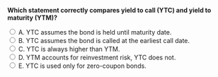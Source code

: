 ::: {.question-block}

<form onsubmit="event.preventDefault(); checkAnswer('module6_mcq_q50')" data-correct-answer="B">
<strong style="display: block;">Which statement correctly compares yield to call (YTC) and yield to maturity (YTM)?</strong>

<label><input type="radio" name="module6_mcq_q50" value="A"> A. YTC assumes the bond is held until maturity date.</label><br>
<label><input type="radio" name="module6_mcq_q50" value="B"> B. YTC assumes the bond is called at the earliest call date.</label><br>
<label><input type="radio" name="module6_mcq_q50" value="C"> C. YTC is always higher than YTM.</label><br>
<label><input type="radio" name="module6_mcq_q50" value="D"> D. YTM accounts for reinvestment risk, YTC does not.</label><br>
<label><input type="radio" name="module6_mcq_q50" value="E"> E. YTC is used only for zero-coupon bonds.</label><br>
</form>

<div id="feedback-module6_mcq_q50" class="feedback" style="display:none;">
✅ Correct: B. YTC assumes the bond is redeemed on the first available call date, often used for callable issues.
</div>

:::
